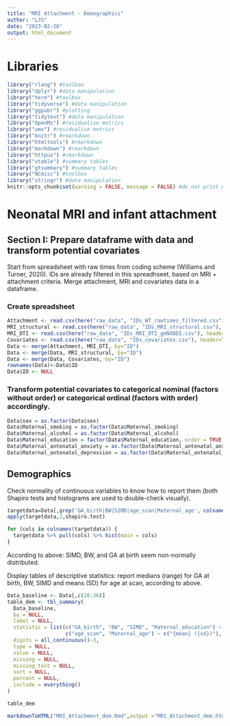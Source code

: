 ```yaml
---
title: "MRI Attachment - Demographics"
author: "LJS"
date: "2023-02-28"
output: html_document
---
```


# Libraries 

```r
library("rlang") #toolbox
library("dplyr") #data manipulation
library("here") #toolbox
library("tidyverse") #data manipulation
library("ggpubr") #plotting
library("tidytext") #data manipulation
library("OpenMx") #residualise metrics
library("umx") #residualise metrics
library("knitr") #rmarkdown
library("htmltools") #rmarkdown
library("markdown") #rmarkdown
library("httpuv") #rmarkdown
library("vtable") #summary tables
library("gtsummary") #summary tables
library("NCmisc") #toolbox
library("stringr") #data manipulation
knitr::opts_chunk$set(warning = FALSE, message = FALSE) #do not print warning messages
```

# Neonatal MRI and infant attachment

## Section I: Prepare dataframe with data and transform potential covariates

Start from spreadsheet with raw times from coding scheme (Williams and Turner, 2020). 
IDs are already filtered in this spreadhseet, based on MRI + attachment criteria. 
Merge attachment, MRI and covariates data in a dataframe.

### Create spreadsheet

```r
Attachment <- read.csv(here("raw_data", "IDs_WT_rawtimes_filtered.csv"), header=T, dec=".",sep=",")
MRI_structural <- read.csv(here("raw_data", "IDs_MRI_structural.csv"), header=T, dec=".",sep=",")
MRI_DTI <- read.csv(here("raw_data", "IDs_MRI_DTI_gmNODDI.csv"), header=T, dec=".",sep=",")
Covariates <- read.csv(here("raw_data", "IDs_covariates.csv"), header=T, dec=".",sep=",")
Data <- merge(Attachment, MRI_DTI, by="ID")
Data <- merge(Data, MRI_structural, by="ID")
Data <- merge(Data, Covariates, by="ID")
rownames(Data)<-Data$ID
Data$ID <- NULL
```

### Transform potential covariates to categorical nominal (factors without order) or categorical ordinal (factors with order) accordingly.

```r
Data$sex = as.factor(Data$sex)
Data$Maternal_smoking = as.factor(Data$Maternal_smoking)
Data$Maternal_alcohol = as.factor(Data$Maternal_alcohol)
Data$Maternal_education = factor(Data$Maternal_education, order = TRUE, levels =c("1", "2", "3", "4", "5", "6", "7"))
Data$Maternal_antenatal_anxiety = as.factor(Data$Maternal_antenatal_anxiety)
Data$Maternal_antenatal_depression = as.factor(Data$Maternal_antenatal_depression)
```

## Demographics

Check normality of continuous variables to know how to report them (both Shapiro tests and histograms are used to double-check visually).

```r
targetdata=Data[,grep('GA_birth|BW|SIMD|age_scan|Maternal_age', colnames(Data))]
apply(targetdata,2,shapiro.test)

for (cols in colnames(targetdata)) {
  targetdata %>% pull(cols) %>% hist(main = cols)
}
```

According to above: SIMD, BW, and GA at birth seem non-normally distributed.

Display tables of descriptive statistics: report medians (range) for GA at birth, BW, SIMD and means (SD) for age at scan, according to above.

```r
Data_baseline <- Data[,c(26:36)]
table_dem <- tbl_summary(
  Data_baseline,
  by = NULL,
  label = NULL,
  statistic = list(c("GA_birth", "BW", "SIMD", "Maternal_education") ~ c("{median} ({min}, {max})"),
                   c("age_scan", "Maternal_age") ~ c("{mean} ({sd})"), all_categorical() ~ "{n}"),
  digits = all_continuous()~3,
  type = NULL,
  value = NULL,
  missing = NULL,
  missing_text = NULL,
  sort = NULL,
  percent = NULL,
  include = everything()
)

table_dem
```


```r
markdownToHTML("MRI_Attachment_dem.Rmd",output ="MRI_Attachment_dem.html")
```

